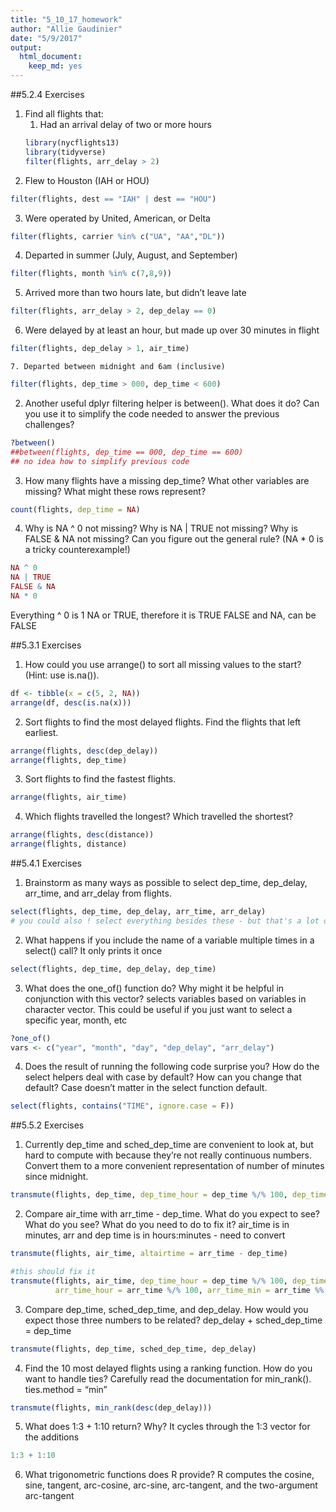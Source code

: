 ```yaml
---
title: "5_10_17_homework"
author: "Allie Gaudinier"
date: "5/9/2017"
output: 
  html_document: 
    keep_md: yes
---
```


##5.2.4 Exercises

1. Find all flights that: 
    1. Had an arrival delay of two or more hours
```r
library(nycflights13)
library(tidyverse)
filter(flights, arr_delay > 2)
```

  2. Flew to Houston (IAH or HOU)
```r
filter(flights, dest == "IAH" | dest == "HOU")
```

  3. Were operated by United, American, or Delta
```r
filter(flights, carrier %in% c("UA", "AA","DL"))
```

  4. Departed in summer (July, August, and September)
```r
filter(flights, month %in% c(7,8,9))
```

  5. Arrived more than two hours late, but didn’t leave late    
```r
filter(flights, arr_delay > 2, dep_delay == 0)
```

  6. Were delayed by at least an hour, but made up over 30 minutes in flight
```r
filter(flights, dep_delay > 1, air_time)
```

    7. Departed between midnight and 6am (inclusive)
```r
filter(flights, dep_time > 000, dep_time < 600)
```

2. Another useful dplyr filtering helper is between(). What does it do? Can you use it to simplify the code needed to answer the previous challenges?
```r

?between()
##between(flights, dep_time == 000, dep_time == 600)
## no idea how to simplify previous code
```


3. How many flights have a missing dep_time? What other variables are missing? What might these rows represent?
```r
count(flights, dep_time = NA)
```

4. Why is NA ^ 0 not missing? Why is NA | TRUE not missing? Why is FALSE & NA not missing? Can you figure out the general rule? (NA * 0 is a tricky counterexample!)
```r
NA ^ 0
NA | TRUE
FALSE & NA
NA * 0
```

Everything ^ 0 is 1
NA or TRUE, therefore it is TRUE
FALSE and NA, can be FALSE



##5.3.1 Exercises

1. How could you use arrange() to sort all missing values to the start? (Hint: use is.na()).
```r
df <- tibble(x = c(5, 2, NA))
arrange(df, desc(is.na(x)))
```

2. Sort flights to find the most delayed flights. Find the flights that left earliest.
```r
arrange(flights, desc(dep_delay))
arrange(flights, dep_time)
```

3. Sort flights to find the fastest flights.
```r
arrange(flights, air_time)
```

4. Which flights travelled the longest? Which travelled the shortest?
```r
arrange(flights, desc(distance))
arrange(flights, distance)
```

##5.4.1 Exercises

1. Brainstorm as many ways as possible to select dep_time, dep_delay, arr_time, and arr_delay from flights.
```r
select(flights, dep_time, dep_delay, arr_time, arr_delay)
# you could also ! select everything besides these - but that's a lot of unnecessary typing
```

2. What happens if you include the name of a variable multiple times in a select() call?
It only prints it once
```r
select(flights, dep_time, dep_delay, dep_time)
```

3. What does the one_of() function do? Why might it be helpful in conjunction with this vector?
selects variables based on variables in character vector.
This could be useful if you just want to select a specific year, month, etc
```r
?one_of()
vars <- c("year", "month", "day", "dep_delay", "arr_delay")
```

4. Does the result of running the following code surprise you? How do the select helpers deal with case by default? How can you change that default?
Case doesn't matter in the select function default.
```r
select(flights, contains("TIME", ignore.case = F))
```

##5.5.2 Exercises

1. Currently dep_time and sched_dep_time are convenient to look at, but hard to compute with because they’re not really continuous numbers. Convert them to a more convenient representation of number of minutes since midnight.
```r
transmute(flights, dep_time, dep_time_hour = dep_time %/% 100, dep_time_min = dep_time %% 100, dep_time_sincemidnight = dep_time_hour*60 + dep_time_min)
```

2. Compare air_time with arr_time - dep_time. What do you expect to see? What do you see? What do you need to do to fix it?
air_time is in minutes, arr and dep time is in hours:minutes - need to convert
```r
transmute(flights, air_time, altairtime = arr_time - dep_time)

#this should fix it
transmute(flights, air_time, dep_time_hour = dep_time %/% 100, dep_time_min = dep_time %% 100, dep_time_sincemidnight = dep_time_hour*60 + dep_time_min, 
          arr_time_hour = arr_time %/% 100, arr_time_min = arr_time %% 100, arr_time_sincemidnight = arr_time_hour*60 + arr_time_min, altairtime = arr_time_sincemidnight- dep_time_sincemidnight)
```

3. Compare dep_time, sched_dep_time, and dep_delay. How would you expect those three numbers to be related? dep_delay + sched_dep_time = dep_time
```r
transmute(flights, dep_time, sched_dep_time, dep_delay)
```

4. Find the 10 most delayed flights using a ranking function. How do you want to handle ties? Carefully read the documentation for min_rank(). ties.method = "min"
```r
transmute(flights, min_rank(desc(dep_delay)))
```

5. What does 1:3 + 1:10 return? Why? 
It cycles through the 1:3 vector for the additions
```r
1:3 + 1:10
```

6. What trigonometric functions does R provide?
R computes the cosine, sine, tangent, arc-cosine, arc-sine, arc-tangent, and the two-argument arc-tangent


